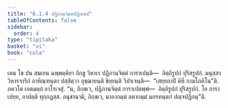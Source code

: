```yaml
---
title: "6.1.4 ปฏิภานจิตฺตปฏิกฺเขป"
tableOfContents: false
sidebar:
  order: 4
type: "tipitaka"
basket: "vi"
book: "cula"
---
```



<DynamicBreadcrumb />

<Division number="299" book="cula">

<Paragraph number="1291" book="cula">
เตน โข ปน สมเยน ฉพฺพคฺคิยา ภิกฺขู วิหาเร ปฏิภานจิตฺตํ การาเปนฺติ—  อิตฺถิรูปกํ ปุริสรูปกํ. มนุสฺสา วิหารจาริกํ อาหิณฺฑนฺตา ปสฺสิตฺวา อุชฺฌายนฺติ ขิยฺยนฺติ วิปาเจนฺติ—  “เสยฺยถาปิ คิหี กามโภคิโน”ติ. ภควโต เอตมตฺถํ อาโรเจสุํ. “น, ภิกฺขเว, ปฏิภานจิตฺตํ การาเปตพฺพํ—  อิตฺถิรูปกํ ปุริสรูปกํ. โย การาเปยฺย, อาปตฺติ ทุกฺกฏสฺส. อนุชานามิ, ภิกฺขเว, มาลากมฺมํ ลตากมฺมํ มกรทนฺตกํ ปญฺจปฏิกนฺ”ติ.
</Paragraph>
</Division>